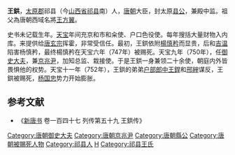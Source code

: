 {{Infobox_Person
| name =王鉷
|image=
| caption=
|box_width=170px
|occupation= 政治人物
| period = 8世紀
|birth_name=
| other_names =
| Sex =男
|birth_date=
|birth_place= 
|death_date= 唐玄宗天寶十一年(752年)
|death_place=長安
| nationality =唐朝
| residence =
| party =
| religion =
| spouse = 
| relatives =祖父 [[王方翼|王方翼]]<br>弟 [[王銲|王銲]]
| educate =私塾
| past =京和市和籴使、户口色役使<br>[[京兆尹|京兆尹]]、[[御史大夫|御史大夫]]
| work =
| award = 
}}
'''王鉷'''{{BD|?||752年||catIdx=W}}，[[太原郡|太原郡]]祁县（今[[山西省|山西省]][[祁县|祁县]]南）人，[[唐朝|唐朝]]大臣，封太原[[县公|县公]]，兼殿中监。祖父為唐朝西域名將[[王方翼|王方翼]]。

史书未记载生年。[[天宝_(唐朝)|天宝]]年间充京和市和籴使、户口色役使。每年搜括大量财物入内库。来提供给[[唐玄宗|唐玄宗]]挥霍，非常受信任。最初，王鉷依附[[楊慎矜|楊慎矜]]而显贵，后和[[吉温|吉温]]陷害杨慎矜，最终楊慎矜在天宝六年（747年）被赐死。天宝九年（750年），任[[御史大夫|御史大夫]]，兼[[京兆尹|京兆尹]]，加知总监、栽接使。于是王鉷一身兼领二十余使，朝庭内外皆畏惧他的权势。天宝十一年（752年），王鉷的弟弟[[户部|户部]][[郎中|郎中]][[王銲|王銲]]和[[邢縡|邢縡]]谋反，王鉷被赐死，[[杨国忠|杨国忠]]势力开始膨胀。

==参考文献==
*《[[新唐书|新唐书]] 卷一百四十七 列传第五十九 王鉷传》 

{{DEFAULTSORT:W}}
[[Category:唐朝御史大夫|Category:唐朝御史大夫]]
[[Category:唐朝京兆尹|Category:唐朝京兆尹]]
[[Category:唐朝縣公|Category:唐朝縣公]]
[[Category:唐朝被賜死人物|Category:唐朝被賜死人物]]
[[Category:祁县人|Category:祁县人]]
[[Category:王姓|H]]
[[Category:祁县王氏|Category:祁县王氏]]